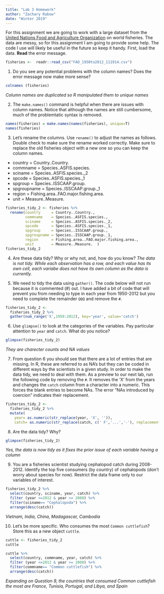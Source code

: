 ```yaml
---
title: "Lab 3 Homework"
author: "Zachary Rabow"
date: "Winter 2019"
---
```

For this assignment we are going to work with a large dataset from the [United Nations Food and Agriculture Organization](http://www.fao.org/about/en/) on world fisheries. The data are messy, so for this assignment I am going to provide some help. The code I use will likely be useful in the future so keep it handy. First, load the data. **Read** the error message.  
```r
fisheries <-  readr::read_csv("FAO_1950to2012_111914.csv")
```

1. Do you see any potential problems with the column names? Does the error message now make more sense?  
```r
colnames (fisheries)
```

*Column names are duplicated so R manipulated them to unique names*


2. The `make.names()` command is helpful when there are issues with column names. Notice that although the names are still cumbersome, much of the problemtatic syntax is removed.
```r
names(fisheries) = make.names(names(fisheries), unique=T) 
names(fisheries)
```

3. Let's rename the columns. Use `rename()` to adjust the names as follows. Double check to make sure the rename worked correctly. Make sure to replace the old fisheries object with a new one so you can keep the column names.
+ country     = Country..Country.  
+ commname    = Species..ASFIS.species.  
+ sciname     = Species..ASFIS.species._2  
+ spcode      = Species..ASFIS.species._1  
+ spgroup     = Species..ISSCAAP.group.  
+ spgroupname = Species..ISSCAAP.group._1  
+ region      = Fishing.area..FAO.major.fishing.area.  
+ unit        = Measure..Measure.  

```r
fisheries_tidy_2 <- fisheries %>% 
  rename(country     = Country..Country.,
         commname    = Species..ASFIS.species., 
         sciname     = Species..ASFIS.species._2, 
         spcode      = Species..ASFIS.species._1,
         spgroup     = Species..ISSCAAP.group.,
         spgroupname = Species..ISSCAAP.group._1,
         region      = Fishing.area..FAO.major.fishing.area.,
         unit        = Measure..Measure.  )
fisheries_tidy_2
```

4. Are these data tidy? Why or why not, and, how do you know?
*The data is not tidy. While each observation has a row, and each value has its own cell, each variabe does not have its own column as the data is currently.*

5. We need to tidy the data using `gather()`. The code below will not run because it is commented (#) out. I have added a bit of code that will prevent you from needing to type in each year from 1950-2012 but you need to complete the remainder `QQQ` and remove the `#`.
```r
fisheries_tidy_2 <- 
  fisheries_tidy_2 %>% 
  gather(num_range('X',1950:2012), key='year', value='catch')
```

6. Use `glimpse()` to look at the categories of the variables. Pay particular attention to `year` and `catch`. What do you notice?  
```r
glimpse(fisheries_tidy_2)
```
*They are charecter counts and NA values*

7. From question 6 you should see that there are a lot of entries that are missing. In R, these are referred to as NA's but they can be coded in different ways by the scientists in a given study. In order to make the data tidy, we need to deal with them. As a preview to our next lab, run the following code by removing the `#`. It removes the 'X' from the years and changes the `catch` column from a character into a numeric. This forces the blank entries to become NAs. The error "NAs introduced by coercion" indicates their replacement.
```r
fisheries_tidy_2 <- 
  fisheries_tidy_2 %>% 
  mutate(
    year= as.numeric(str_replace(year, 'X', '')),
    catch= as.numeric(str_replace(catch, c(' F','...','-'), replacement = '')))
```

8. Are the data tidy? Why?  
```r
glimpse(fisheries_tidy_2)
```
*Yes, the data is now tidy as it fixes the prior issue of each variable having a column*

9. You are a fisheries scientist studying cephalopod catch during 2008-2012. Identify the top five consumers (by country) of cephalopods (don't worry about species for now). Restrict the data frame only to our variables of interest.
```r
fisheries_tidy_2 %>% 
  select(country, sciname, year, catch) %>% 
  filter (year <=2012 & year >= 2008) %>% 
  filter(sciname== "Cephalopoda") %>% 
  arrange(desc(catch))
```
*Vietnam, India, China, Madagascar, Cambodia*

10. Let's be more specific. Who consumes the most `Common cuttlefish`? Store this as a new object `cuttle`.

```r
cuttle <- fisheries_tidy_2
cuttle
```
```r
cuttle %>% 
  select(country, commname, year, catch) %>% 
  filter (year <=2012 & year >= 2008) %>% 
  filter(commname== "Common cuttlefish") %>% 
  arrange(desc(catch))
```
*Expanding on Question 9, the countries that consumed Common cuttlefish the most are France, Tunisia, Portugal, and Libya, and Spain*